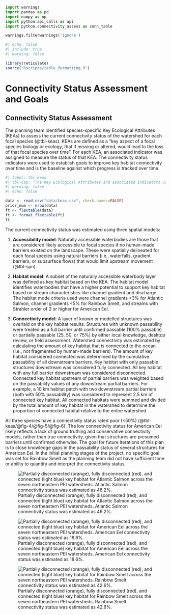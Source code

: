 ```python
import warnings
import pandas as pd
import numpy as np
import python.api_calls as api
import python.connectivity_assess as conn_table

warnings.filterwarnings('ignore')


```

```r
#| echo: false
#| include: true
#| warning: false

library(reticulate)
source("Rscripts/table_formatting.R")

```

# Connectivity Status Assessment and Goals {-}

## Connectivity Status Assessment {-}

The planning team identified species-specific Key Ecological Attributes (KEAs) to assess the current connectivity status of the watershed for each focal species (@tbl-keas). KEAs are defined as a “key aspect of a focal species biology or ecology, that if missing or altered, would lead to the loss of that focal species over time”. For each KEA, an associated indicator was assigned to measure the status of that KEA. The connectivity status indicators were used to establish goals to improve key habitat connectivity over time and is the baseline against which progress is tracked over time.   

```r
#| label: tbl-keas
#| tbl-cap: "The Key Ecological Attributes and associated indicators used to measure the connectivity status and compare against target goals set for each focal species.  Connectivity statuses were scored as either poor (<50%), fair (51-75%), good (76-90%), or very good (>90%)."
#| warning: false
#| echo: false

data <- read.csv("data/keas.csv", check.names=FALSE)
prior_num <- nrow(data)
ft <- flextable(data)
ft <- format_flextable(ft)
ft
```

The current connectivity status was estimated using three spatial models: 

1. **Accessibility model**: Naturally accessible waterbodies are those that are considered likely accessible to focal species if no human-made barriers existed on the landscape. These were spatially delineated for each focal species using natural barriers (i.e., waterfalls, gradient barriers, or subsurface flows) that would limit upstream movement (@tbl-spn). 

2. **Habitat model**: A subset of the naturally accessible waterbody layer was defined as key habitat based on the KEA. The habitat model identifies waterbodies that have a higher potential to support key habitat based on stream characteristics like channel gradient and discharge. The habitat mode criteria used were channel gradients <3% for Atlantic Salmon, channel gradients <5% for Rainbow Smelt, and streams with Strahler order of 2 or higher for American Eel. 

3. **Connectivity model**: A layer of known or modelled structures was overlaid on the key habitat results. Structures with unknown passability were treated as a full barrier until confirmed passable (100% passable) or partially passable (25, 50, or 75%) by either local knowledge, desktop review, or field assessment. Watershed connectivity was estimated by calculating the amount of key habitat that is connected to the ocean (i.e., not fragmented by human-made barriers). The amount of key habitat considered connected was determined by the cumulative passability of all downstream barriers. Key habitat with only passable structures downstream was considered fully connected. All key habitat with any full barrier downstream was considered disconnected. Connected key habitat upstream of partial barriers was weighted based on the passability values of any downstream partial barriers. For example, a 10 km habitat patch with two downstream partial barriers (both with 50% passability) was considered to represent 2.5 km of connected key habitat. All connected habitats were summed and divided by the total amount of key habitat in the watershed to determine the proportion of connected habitat relative to the entire watershed.  

All three species have a connectivity status rated poor (<50%) (@tbl-keas/@fig-4/@fig-5/@fig-6). The low connectivity status for American Eel likely reflects a lack of ground truthing and conservative connectivity models, rather than true connectivity, given that structures are presumed barriers until confirmed otherwise. The goal for future iterations of this plan is to close knowledge gaps in the passability status of several structures for American Eel. In the initial planning stages of the project, no specific goal was set for Rainbow Smelt as the planning team did not have sufficient time or ability to quantify and interpret the connectivity status.  

 ![Partially disconnected (orange), fully disconnected (red), and connected (light blue) key habitat for Atlantic Salmon across the seven northeastern PEI watersheds. Atlantic Salmon connectivity status was estimated as 46.2%.](images/figure-4.png){#fig-4}

![Partially disconnected (orange), fully disconnected (red), and connected (light blue) key habitat for American Eel across the seven northeastern PEI watersheds. American Eel connectivity status was estimated as 18.6%.](images/figure-5.png){#fig-5}

![Partially disconnected (orange), fully disconnected (red), and connected (light blue) key habitat for Rainbow Smelt across the seven northeastern PEI watersheds. Rainbow Smelt connectivity status was estimated as 42.6%.](images/figure-6.png){#fig-6}